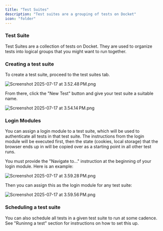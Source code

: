 ```yaml
---
title: "Test Suites"
description: "Test suites are a grouping of tests on Docket"
icon: "folder"
---
```


### Test Suite

Test Suites are a collection of tests on Docket. They are used to organize tests into logical groups that you might want to run together.

### Creating a test suite

To create a test suite, proceed to the test suites tab.

![Screenshot 2025-07-17 at 3.52.48 PM.png](/images/Screenshot2025-07-17at3.52.48PM.png)

From there, click the "New Test" button and give your test suite a suitable name.

![Screenshot 2025-07-17 at 3.54.14 PM.png](/images/Screenshot2025-07-17at3.54.14PM.png)

### Login Modules

You can assign a login module to a test suite, which will be used to authenticate all tests in that test suite. The instructions from the login module will be executed first, then the state (cookies, local storage) that the browser ends up in will be copied over as a starting point in all other test runs.

You must provide the "Navigate to..." instruction at the beginning of your login module. Here is an example:

![Screenshot 2025-07-17 at 3.59.28 PM.png](/images/Screenshot2025-07-17at3.59.28PM.png)

Then you can assign this as the login module for any test suite:

![Screenshot 2025-07-17 at 3.59.56 PM.png](/images/Screenshot2025-07-17at3.59.56PM.png)

### Scheduling a test suite

You can also schedule all tests in a given test suite to run at some cadence. See "Runinng a test" section for instructions on how to set this up.